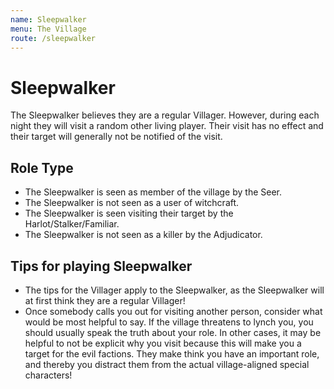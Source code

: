 ```yaml
---
name: Sleepwalker
menu: The Village
route: /sleepwalker
---
```


# Sleepwalker

The Sleepwalker believes they are a regular Villager. However, during each night they will visit a random other living player. Their visit has no effect and their target will generally not be notified of the visit.

## Role Type

- The Sleepwalker is seen as member of the village by the Seer.
- The Sleepwalker is not seen as a user of witchcraft.
- The Sleepwalker is seen visiting their target by the Harlot/Stalker/Familiar.
- The Sleepwalker is not seen as a killer by the Adjudicator.

## Tips for playing Sleepwalker

- The tips for the Villager apply to the Sleepwalker, as the Sleepwalker will at first think they are a regular Villager!
- Once somebody calls you out for visiting another person, consider what would be most helpful to say. If the village threatens to lynch you, you should usually speak the truth about your role. In other cases, it may be helpful to not be explicit why you visit because this will make you a target for the evil factions. They make think you have an important role, and thereby you distract them from the actual village-aligned special characters!
